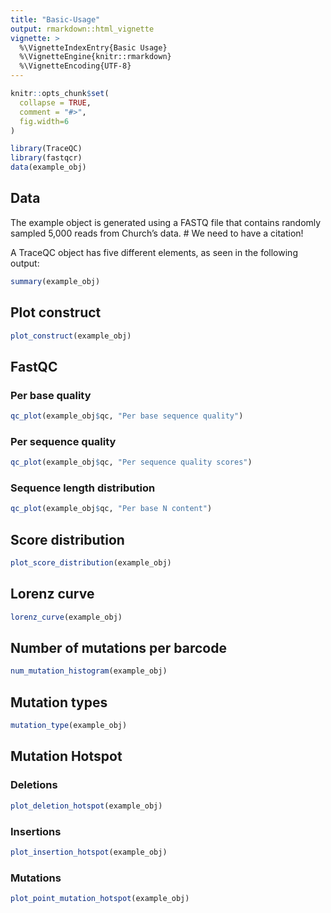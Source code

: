 ```yaml
---
title: "Basic-Usage"
output: rmarkdown::html_vignette
vignette: >
  %\VignetteIndexEntry{Basic Usage}
  %\VignetteEngine{knitr::rmarkdown}
  %\VignetteEncoding{UTF-8}
---
```


```r
knitr::opts_chunk$set(
  collapse = TRUE,
  comment = "#>",
  fig.width=6
)
```


```r
library(TraceQC)
library(fastqcr)
data(example_obj)
``` 

## Data

The example object is generated using a FASTQ file that contains randomly sampled 5,000 reads from Church's data. # We need to have a citation!

A TraceQC object has five different elements, as seen in the following output:

```r
summary(example_obj)
```


## Plot construct
```r
plot_construct(example_obj)
```

## FastQC {.tabset}

### Per base quality
``` r
qc_plot(example_obj$qc, "Per base sequence quality")
```

### Per sequence quality
``` r
qc_plot(example_obj$qc, "Per sequence quality scores")
```

### Sequence length distribution
``` r
qc_plot(example_obj$qc, "Per base N content")
```

## Score distribution
``` r
plot_score_distribution(example_obj)
```

## Lorenz curve
``` r
lorenz_curve(example_obj)
```


## Number of mutations per barcode
``` r
num_mutation_histogram(example_obj)
```

## Mutation types
``` r
mutation_type(example_obj)
```

## Mutation Hotspot {.tabset}

### Deletions
``` r
plot_deletion_hotspot(example_obj)
```

### Insertions
``` r
plot_insertion_hotspot(example_obj)
```

### Mutations
``` r
plot_point_mutation_hotspot(example_obj)
```
